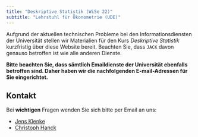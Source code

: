 ```yaml
---
title: "Deskriptive Statistik (WiSe 22)"
subtitle: "Lehrstuhl für Ökonometrie (UDE)"
---
```


Aufgrund der aktuellen technischen Probleme bei den Informationsdiensten der Universität stellen wir Materialien für den Kurs *Deskriptive Statistik* kurzfristig über diese Website bereit. Beachten Sie, dass `JACK` davon genauso betroffen ist wie alle anderen Dienste.

**Bitte beachten Sie, dass sämtlich Emaildienste der Universität ebenfalls betroffen sind. Daher haben wir die nachfolgenden E-mail-Adressen für Sie eingerichtet.** 

## Kontakt

Bei **wichtigen** Fragen wenden Sie sich bitte per Email an uns:

- [Jens Klenke](mailto:jens.klenke.ude@gmail.com?subject=[Deskriptive Statistik])
- [Christoph Hanck](mailto:christoph.hanck@uni-dortmund.de?subject=[Deskriptive Statistik])

<!--
## Discord: Diskussions- und Nachrichtenforum

<iframe src="https://e.widgetbot.io/channels/1046707102984437770/1046707119774236694" height="600" width="100%"></iframe>
-->

